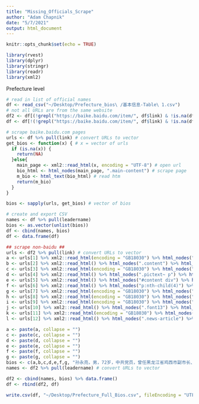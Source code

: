 ```yaml
---
title: "Missing_Officials_Scrape"
author: "Adam Chapnik"
date: "5/7/2021"
output: html_document
---
```


```r
knitr::opts_chunk$set(echo = TRUE)
```


```r
library(rvest)
library(dplyr)
library(stringr)
library(readr)
library(xml2)
```

Prefecture level

```r
# read in list of official names
df <- read_csv("~/Desktop/Prefecture_bios\ /基本信息-Table\ 1.csv")
# not all URLs are from the same website
df2 <- df[(!grepl("https://baike.baidu.com/item/", df$link) & !is.na(df$link)),] # not baidu
df <- df[!(!grepl("https://baike.baidu.com/item/", df$link) & !is.na(df$link)),] # only baidu

# scrape baike.baidu.com pages
urls <- df %>% pull(link) # convert URLs to vector
get_bios <- function(x) { # x = vector of urls
  if (is.na(x)) {
    return(NA)
  }else{
    main_page <- xml2::read_html(x, encoding = "UTF-8") # open url
    bio_html <- html_nodes(main_page, ".main-content") # scrape page
    m_bio <- html_text(bio_html) # read htm
    return(m_bio)
  }
}

bios <- sapply(urls, get_bios) # vector of bios

# create and export CSV
names <- df %>% pull(leadername)
bios <- as.vector(unlist(bios))
df <- cbind(names, bios)
df <- data.frame(df)

## scrape non-baidu ##
urls <- df2 %>% pull(link) # convert URLs to vector
a <- urls[1] %>% xml2::read_html(encoding = "GB18030") %>% html_nodes("td td p") %>% html_text()
b <- urls[2] %>% xml2::read_html() %>% html_nodes(".content") %>% html_text()
c <- urls[3] %>% xml2::read_html(encoding = "GB18030") %>% html_nodes(".sys12s span") %>% html_text()
d <- urls[4] %>% xml2::read_html() %>% html_nodes(".pictext~ p") %>% html_text()
e <- urls[5] %>% xml2::read_html() %>% html_nodes("#content div") %>% html_text()
f <- urls[6] %>% xml2::read_html() %>% html_nodes("p:nth-child(4)") %>% html_text()
g <- urls[7] %>% xml2::read_html(encoding = "GB18030") %>% html_nodes(".p4") %>% html_text() ## questionable
h <- urls[8] %>% xml2::read_html(encoding = "GB18030") %>% html_nodes("p > font font") %>% html_text() #####!!!!!
i <- urls[9] %>% xml2::read_html(encoding = "GB18030") %>% html_nodes("p") %>% html_text()
j <- urls[10] %>% xml2::read_html() %>% html_nodes(".font13") %>% html_text()
k <- urls[11] %>% xml2::read_html(encoding = "GB18030") %>% html_nodes("p:nth-child(147)") %>% html_text() ## questionable
l <- urls[12] %>% xml2::read_html() %>% html_nodes(".news-article") %>% html_text()

a <- paste(a, collapse = "")
c <- paste(c, collapse = "")
d <- paste(d, collapse = "")
e <- paste(e, collapse = "")
f <- paste(f, collapse = "")
g <- paste(g, collapse = "")
bios <- c(a,b,c,d,e,f,g, "孙永亮，男，72岁，中共党员，曾任黑龙江省鸡西市副市长、市长。王荣波，女，72岁，曾任鸡西矿务局教育处副处长。1983年，孙永亮从矿务局副局长的岗位上调到市政府工作，历任鸡西市工业副市长、常务副市长、市长。这个北京矿业学院的高材生历经21个春秋的洗礼，从一名煤矿基层干部成长为一域之领导干部，为了鸡西的百万民众，为了这座城市的经济腾飞和社会进步，奉献了他全部的青春才华。从鸡冠山麓到穆棱河畔，从深邃的矿井到广阔的原野，几乎鸡西的每一个角落都留下了他奋斗的足迹。在他任期内每一项惠民政策的出台，每一个市直骨干企业的崛起，每一项基础设施项目的建设，都浸透着孙永亮的辛勤汗水。在他的主持和努力下，鸡西市完成了由以煤炭为主的单一产业结构城市，向多元化经济发展的城市转型。孙永亮在事业上创造了人生的辉煌，他的成功也得益于妻子王荣波的支持和无悔的付出。72岁高龄的王老依然有着豪爽的性格和端庄的气质，在她身上透着坚强与慈祥。熟悉他们夫妻的人都知道他们从恋爱到结婚再到现在，几十年风雨艰辛，一直携手相伴，无私付出。两位老人一辈子兢兢业业工作，一身正气，两袖清风。退休后他们本可以享受更多的待遇，但他们从不要求这些，不搞特殊化，出行都是乘公共汽车或步行，二老的品行在鸡西可以说是有口皆碑。", i,j,k,l)
names <- df2 %>% pull(leadername) # convert URLs to vector

df2 <- cbind(names, bios) %>% data.frame()
df <- rbind(df2, df)

write.csv(df, "~/Desktop/Prefecture_Full_Bios.csv", fileEncoding = "UTF-8")
```




